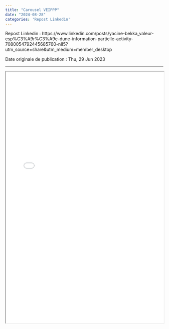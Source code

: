 ---
title: "Carousel VEIPPP"
date: "2024-08-28"
categories: 'Repost Linkedin'
---

Repost Linkedin : https://www.linkedin.com/posts/yacine-bekka_valeur-esp%C3%A9r%C3%A9e-dune-information-partielle-activity-7080054792445685760-nII5?utm_source=share&utm_medium=member_desktop

Date originale de publication : Thu, 29 Jun 2023

---

```{=html}
<iframe width="100%" height="800" src="post_49.pdf" title="Carousel VEIPP"></iframe>
```